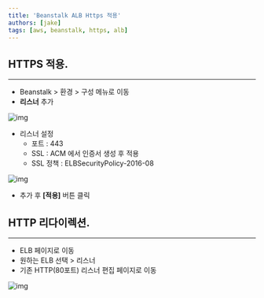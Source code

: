 ```yaml
---
title: 'Beanstalk ALB Https 적용'
authors: [jake]
tags: [aws, beanstalk, https, alb]
---
```


## HTTPS 적용.

---

- Beanstalk > 환경 > 구성 메뉴로 이동
- **리스너** 추가

![img](./img/007/1.png)

- 리스너 설정
    - 포트 : 443
    - SSL : ACM 에서 인증서 생성 후 적용
    - SSL 정책 : ELBSecurityPolicy-2016-08

![img](./img/007/2.png)

- 추가 후 **[적용]** 버튼 클릭

## HTTP 리다이렉션.

---

- ELB 페이지로 이동
- 원하는 ELB 선택 > 리스너
- 기존 HTTP(80포트) 리스너 편집 페이지로 이동

![img](./img/007/3.png)
